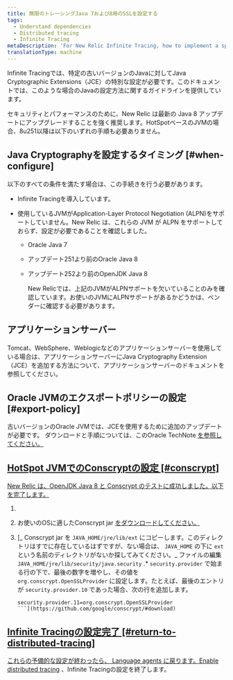 ```yaml
---
title: 無限のトレーシングJava 7および8用のSSLを設定する
tags:
  - Understand dependencies
  - Distributed tracing
  - Infinite Tracing
metaDescription: 'For New Relic Infinite Tracing, how to implement a special configuration of Java Cryptographic Extensions (JCE) for certain older versions of Java.'
translationType: machine
---
```


Infinite Tracingでは、特定の古いバージョンのJavaに対してJava Cryptographic Extensions（JCE）の特別な設定が必要です。このドキュメントでは、このような場合のJavaの設定方法に関するガイドラインを提供しています。

<Callout variant="tip">
  セキュリティとパフォーマンスのために、New Relic は最新の Java 8 アップデートにアップグレードすることを強く推奨します。HotSpotベースのJVMの場合、8u251以降は以下のいずれの手順も必要ありません。
</Callout>

## Java Cryptographyを設定するタイミング [#when-configure]

以下のすべての条件を満たす場合は、この手続きを行う必要があります。

* Infinite Tracingを導入しています。

* 使用しているJVMがApplication-Layer Protocol Negotiation (ALPN)をサポートしていません。New Relic は、これらの JVM が ALPN をサポートしておらず、設定が必要であることを確認しました。

  * Oracle Java 7

  * アップデート251より前のOracle Java 8

  * アップデート252より前のOpenJDK Java 8

    <Callout variant="important">
      New Relicでは、上記のJVMがALPNサポートを欠いていることのみを確認しています。お使いのJVMにALPNサポートがあるかどうかは、ベンダーに確認する必要があります。
    </Callout>

## アプリケーションサーバー

Tomcat、WebSphere、Weblogicなどのアプリケーションサーバーを使用している場合は、アプリケーションサーバーにJava Cryptography Extension（JCE）を追加する方法について、アプリケーションサーバーのドキュメントを参照してください。

## Oracle JVMのエクスポートポリシーの設定 [#export-policy]

古いバージョンのOracle JVMでは、JCEを使用するために追加のアップデートが必要です。 ダウンロードと手順については、このOracle TechNote [を参照してください。](https://www.oracle.com/java/technologies/javase-jce-all-downloads.html)

## [HotSpot JVMでのConscryptの設定 \[#conscrypt\]](https://www.oracle.com/java/technologies/javase-jce-all-downloads.html)

[New Relic は、OpenJDK Java 8 と Conscrypt のテストに成功しました。以下を完了します。](https://www.oracle.com/java/technologies/javase-jce-all-downloads.html)

1. [](https://www.oracle.com/java/technologies/javase-jce-all-downloads.html)

2. [](https://www.oracle.com/java/technologies/javase-jce-all-downloads.html)

   [](https://www.oracle.com/java/technologies/javase-jce-all-downloads.html)お使いのOSに適したConscrypt jar [をダウンロードしてください。](https://github.com/google/conscrypt/#download)

   [](https://github.com/google/conscrypt/#download)

3. \[_ Conscrypt jar を `JAVA_HOME/jre/lib/ext` にコピーします。このディレクトリはすでに存在しているはずですが、ない場合は、 `JAVA_HOME` の下に `ext` という名前のディレクトリがないか探してみてください。_ ファイルの編集 `JAVA_HOME/jre/lib/security/java.security` .\* `security.provider` で始まる行の下で、最後の数字を増やし、その値を `org.conscrypt.OpenSSLProvider` に設定します。たとえば、最後のエントリが `security.provider.10` であった場合、次の行を追加します。

   ````
   security.provider.11=org.conscrypt.OpenSSLProvider
   ```](https://github.com/google/conscrypt/#download)
   ````

## [Infinite Tracingの設定完了 \[#return-to-distributed-tracing\]](https://github.com/google/conscrypt/#download)

[これらの予備的な設定が終わったら、 ](https://github.com/google/conscrypt/#download)[Language agents に戻ります。Enable distributed tracing](/docs/understand-dependencies/distributed-tracing/enable-configure/enable-distributed-tracing) 、Infinite Tracingの設定を終了します。
